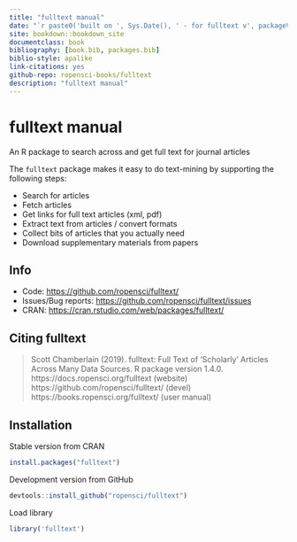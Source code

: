 ```yaml
--- 
title: "fulltext manual"
date: "`r paste0('built on ', Sys.Date(), ' - for fulltext v', packageVersion('fulltext'))`"
site: bookdown::bookdown_site
documentclass: book
bibliography: [book.bib, packages.bib]
biblio-style: apalike
link-citations: yes
github-repo: ropensci-books/fulltext
description: "fulltext manual"
---
```


# fulltext manual

An R package to search across and get full text for journal articles

The `fulltext` package makes it easy to do text-mining by supporting the following steps:

* Search for articles
* Fetch articles
* Get links for full text articles (xml, pdf)
* Extract text from articles / convert formats
* Collect bits of articles that you actually need
* Download supplementary materials from papers

## Info

* Code: <https://github.com/ropensci/fulltext/>
* Issues/Bug reports: <https://github.com/ropensci/fulltext/issues>
* CRAN: <https://cran.rstudio.com/web/packages/fulltext/>

## Citing fulltext

> Scott Chamberlain (2019). fulltext: Full Text of 'Scholarly' Articles Across
> Many Data Sources. R package version 1.4.0. https://docs.ropensci.org/fulltext (website)
> https://github.com/ropensci/fulltext/ (devel)
> https://books.ropensci.org/fulltext/ (user manual) 

## Installation

Stable version from CRAN

```r
install.packages("fulltext")
```

Development version from GitHub

```r
devtools::install_github("ropensci/fulltext")
```

Load library

```r
library('fulltext')
```
